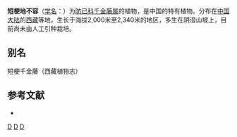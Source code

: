 {{Speciesbox 
| taxon = Stephania brevipedunculata
| authority = [[吴征镒|C. Y. Wu]] et [[陶德定|D. D. Tao]]
}}

'''短梗地不容'''（[[学名|学名]]：{{lang|la|''Stephania brevipedunculata''}}）为[[防已科|防已科]][[千金藤属|千金藤属]]的植物，是中国的特有植物。分布在[[中国大陆|中国大陆]]的[[西藏|西藏]]等地，生长于海拔2,000米至2,340米的地区，多生在阴湿山坡上，目前尚未由人工引种栽培。

== 别名 ==
短梗千金藤（西藏植物志）

== 参考文献 ==
<div class="references-small">
* {{cite web| url =http://www.bioinfo.cn/db05/KmzwSpecies.php?action=view&id=13084| title =短梗地不容| work =《中国高等植物数据库全库》| publisher =中国科学院微生物研究所| author =昆明植物研究所| accessdate =2009-02-24| archive-date =2018-06-28| archive-url =https://web.archive.org/web/20180628204035/http://www.bioinfo.cn/db05/KmzwSpecies.php?action=view| dead-url =yes}}
</div>
{{Taxonbar}}

[[Category:千金藤属|D]]
[[Category:中國特有植物|D]]
[[Category:西藏植物|D]]